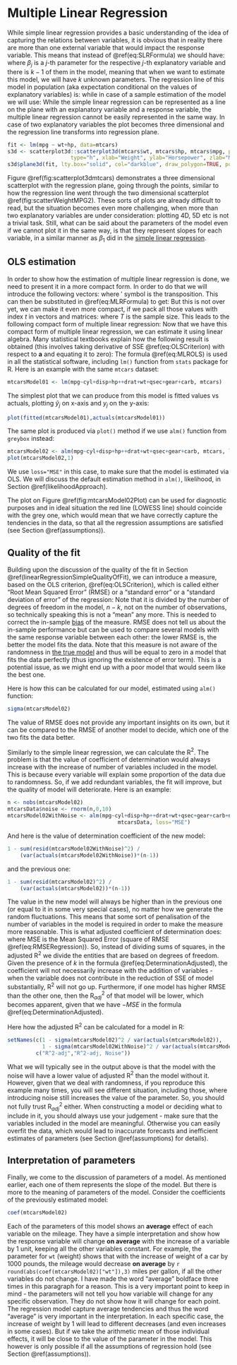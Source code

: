 # Multiple Linear Regression {#linearRegression}
While simple linear regression provides a basic understanding of the idea of capturing the relations between variables, it is obvious that in reality there are more than one external variable that would impact the response variable. This means that instead of \@ref(eq:SLRFormula) we should have:
\begin{equation}
    y_j = \beta_0 + \beta_1 x_{1,t} + \beta_2 x_{2,t} + \dots + \beta_{k-1} x_{k-1,t} + \epsilon_j ,
    (\#eq:MLRFormula)
\end{equation}
where $\beta_j$ is a $j$-th parameter for the respective $j$-th explanatory variable and there is $k-1$ of them in the model, meaning that when we want to estimate this model, we will have $k$ unknown parameters. The regression line of this model in population (aka expectation conditional on the values of explanatory variables) is:
\begin{equation}
    \mu_{y,t} = \mathrm{E}(y_j | \mathbf{x}_j) = \beta_0 + \beta_1 x_{1,t} + \beta_2 x_{2,t} + \dots + \beta_{k-1} x_{k-1,t} ,
    (\#eq:MLRExpectation)
\end{equation}
while in case of a sample estimation of the model we will use:
\begin{equation}
    \hat{y}_j = b_0 + b_1 x_{1,t} + b_2 x_{2,t} + \dots + b_{k-1} x_{k-1,t} .
    (\#eq:MLRExpectationSample)
\end{equation}
While the simple linear regression can be represented as a line on the plane with an explanatory variable and a response variable, the multiple linear regression cannot be easily represented in the same way. In case of two explanatory variables the plot becomes three dimensional and the regression line transforms into regression plane.

```r
fit <- lm(mpg ~ wt+hp, data=mtcars)
s3d <- scatterplot3d::scatterplot3d(mtcars$wt, mtcars$hp, mtcars$mpg, pch=16, highlight.3d=TRUE,
                    type="h", xlab="Weight", ylab="Horsepower", zlab="Mileage", main="")
s3d$plane3d(fit, lty.box="solid", col="darkblue", draw_polygon=TRUE, polygon_args=list(col=rgb(0,0,0.8,0.2)))
```

Figure \@ref(fig:scatterplot3dmtcars) demonstrates a three dimensional scatterplot with the regression plane, going through the points, similar to how the regression line went through the two dimensional scatterplot \@ref(fig:scatterWeightMPG2). These sorts of plots are already difficult to read, but the situation becomes even more challenging, when more than two explanatory variables are under consideration: plotting 4D, 5D etc is not a trivial task. Still, what can be said about the parameters of the model even if we cannot plot it in the same way, is that they represent slopes for each variable, in a similar manner as $\beta_1$ did in the [simple linear regression](#simpleLinearRegression).


## OLS estimation
In order to show how the estimation of multiple linear regression is done, we need to present it in a more compact form. In order to do that we will introduce the following vectors:
\begin{equation}
    \mathbf{x}'_j = \begin{pmatrix}1 & x_{1,j} & \dots & x_{k-1,j} \end{pmatrix},
    \boldsymbol{a} = \begin{pmatrix}\beta_0 \\ \beta_{1} \\ \vdots \\ \beta_{k-1} \end{pmatrix} ,
    (\#eq:MLRVectors)
\end{equation}
where $'$ symbol is the transposition. This can then be substituted in \@ref(eq:MLRFormula) to get:
\begin{equation}
    y_j = \mathbf{x}'_j \boldsymbol{a} + \epsilon_j .
    (\#eq:MLRFormulaCompacter)
\end{equation}
But this is not over yet, we can make it even more compact, if we pack all those values with index $t$ in vectors and matrices:
\begin{equation}
    \mathbf{X} = \begin{pmatrix} \mathbf{x}'_1 \\ \mathbf{x}'_2 \\ \vdots \\ \mathbf{x}'_n \end{pmatrix}, 
    \mathbf{y} = \begin{pmatrix} y_1 \\ y_2 \\ \vdots \\ y_n \end{pmatrix}, 
    \boldsymbol{\epsilon} = \begin{pmatrix} \epsilon_1 \\ \epsilon_2 \\ \vdots \\ \epsilon_n \end{pmatrix} ,
    (\#eq:MLRMatrices)
\end{equation}
where $T$ is the sample size. This leads to the following compact form of multiple linear regression:
\begin{equation}
    \mathbf{y} = \mathbf{X} \boldsymbol{a} + \boldsymbol{\epsilon} .
    (\#eq:MLRFormulaCompactest)
\end{equation}
Now that we have this compact form of multiple linear regression, we can estimate it using linear algebra. Many statistical textbooks explain how the following result is obtained (this involves taking derivative of SSE \@ref(eq:OLSCriterion) with respect to $\boldsymbol{a}$ and equating it to zero):
\begin{equation}
    \hat{\boldsymbol{a}} = \left(\mathbf{X}' \mathbf{X}\right)^{-1} \mathbf{X}' \mathbf{y} .
    (\#eq:MLROLS)
\end{equation}
The formula \@ref(eq:MLROLS) is used in all the statistical software, including `lm()` function from `stats` package for R. Here is an example with the same `mtcars` dataset:

```r
mtcarsModel01 <- lm(mpg~cyl+disp+hp++drat+wt+qsec+gear+carb, mtcars)
```

The simplest plot that we can produce from this model is fitted values vs actuals, plotting $\hat{y}_j$ on x-axis and $y_j$ on the y-axis:

```r
plot(fitted(mtcarsModel01),actuals(mtcarsModel01))
```

The same plot is produced via `plot()` method if we use `alm()` function from `greybox` instead:

```r
mtcarsModel02 <- alm(mpg~cyl+disp+hp++drat+wt+qsec+gear+carb, mtcars, loss="MSE")
plot(mtcarsModel02,1)
```

We use `loss="MSE"` in this case, to make sure that the model is estimated via OLS. We will discuss the default estimation method in `alm()`, likelihood, in Section \@ref(likelihoodApproach).

The plot on Figure \@ref(fig:mtcarsModel02Plot) can be used for diagnostic purposes and in ideal situation the red line (LOWESS line) should coincide with the grey one, which would mean that we have correctly capture the tendencies in the data, so that all the regression assumptions are satisfied (see Section \@ref(assumptions)). 


## Quality of the fit {#linearRegressionMultipleQualityOfFit}
Building upon the discussion of the quality of the fit in Section \@ref(linearRegressionSimpleQualityOfFit), we can introduce a measure, based on the OLS criterion, \@ref(eq:OLSCriterion), which is called either "Root Mean Squared Error" (RMSE) or a "standard error" or a "standard deviation of error" of the regression:
\begin{equation}
    \mathrm{RMSE} = \sqrt{\frac{1}{n-k} \sum_{j=1}^n e_j^2 }.
    (\#eq:RMSERegression)
\end{equation}
Note that it is divided by the number of degrees of freedom in the model, $n-k$, not on the number of observations, so technically speaking this is not a "mean" any more. This is needed to correct the in-sample [bias](#estimatesPropertiesBias) of the measure. RMSE does not tell us about the in-sample performance but can be used to compare several models with the same response variable between each other: the lower RMSE is, the better the model fits the data. Note that this measure is not aware of the randomness in [the true model](#modelsMethods) and thus will be equal to zero in a model that fits the data perfectly (thus ignoring the existence of error term). This is a potential issue, as we might end up with a poor model that would seem like the best one.

Here is how this can be calculated for our model, estimated using `alm()` function:
```r
sigma(mtcarsModel02)
```
The value of RMSE does not provide any important insights on its own, but it can be compared to the RMSE of another model to decide, which one of the two fits the data better.

Similarly to the simple linear regression, we can calculate the R$^2$. The problem is that the value of coefficient of determination would always increase with the increase of number of variables included in the model. This is because every variable will explain some proportion of the data due to randomness. So, if we add redundant variables, the fit will improve, but the quality of model will deteriorate. Here is an example:
```r
n <- nobs(mtcarsModel02)
mtcarsData$noise <- rnorm(n,0,10)
mtcarsModel02WithNoise <- alm(mpg~cyl+disp+hp++drat+wt+qsec+gear+carb+noise,
                                   mtcarsData, loss="MSE")
```
And here is the value of determination coefficient of the new model:
```r
1 - sum(resid(mtcarsModel02WithNoise)^2) /
    (var(actuals(mtcarsModel02WithNoise))*(n-1))
```
and the previous one: 
```r
1 - sum(resid(mtcarsModel02)^2) /
    (var(actuals(mtcarsModel02))*(n-1))
```
The value in the new model will always be higher than in the previous one (or equal to it in some very special cases), no matter how we generate the random fluctuations. This means that some sort of penalisation of the number of variables in the model is required in order to make the measure more reasonable. This is what adjusted coefficient of determination does:
\begin{equation}
    R^2_{adj} = 1 - \frac{\mathrm{MSE}}{\mathrm{V}(y)} = 1 - \frac{(n-1)\mathrm{SSE}}{(n-k)\mathrm{SST}},
    (\#eq:DeterminationAdjusted)
\end{equation}
where MSE is the Mean Squared Error (square of RMSE \@ref(eq:RMSERegression)). So, instead of dividing sums of squares, in the adjusted R$^2$ we divide the entities that are based on degrees of freedom. Given the presence of $k$ in the formula \@ref(eq:DeterminationAdjusted), the coefficient will not necessarily increase with the addition of variables - when the variable does not contribute in the reduction of SSE of model substantially, R$^2$ will not go up. Furthermore, if one model has higher RMSE than the other one, then the R$^2_{adj}$ of that model will be lower, which becomes apparent, given that we have $-MSE$ in the formula \@ref(eq:DeterminationAdjusted).

Here how the adjusted R$^2$ can be calculated for a model in R:
```r
setNames(c(1 - sigma(mtcarsModel02)^2 / var(actuals(mtcarsModel02)),
           1 - sigma(mtcarsModel02WithNoise)^2 / var(actuals(mtcarsModel02WithNoise))),
         c("R^2-adj","R^2-adj, Noise"))
```
What we will typically see in the output above is that the model with the noise will have a lower value of adjusted R$^2$ than the model without it. However, given that we deal with randomness, if you reproduce this example many times, you will see different situation, including those, where introducing noise still increases the value of the parameter. So, you should not fully trust R$^2_{adj}$ either. When constructing a model or deciding what to include in it, you should always use your judgement - make sure that the variables included in the model are meaningful. Otherwise you can easily overfit the data, which would lead to inaccurate forecasts and inefficient estimates of parameters (see Section \@ref(assumptions) for details).


## Interpretation of parameters
Finally, we come to the discussion of parameters of a model. As mentioned earlier, each one of them represents the slope of the model. But there is more to the meaning of parameters of the model. Consider the coefficients of the previously estimated model:
```r
coef(mtcarsModel02)
```

Each of the parameters of this model shows an **average** effect of each variable on the mileage. They have a simple interpretation and show how the response variable will change **on average** with the increase of a variable by 1 unit, keeping all the other variables constant. For example, the parameter for `wt` (weight) shows that with the increase of weight of a car by 1000 pounds, the mileage would decrease **on average** by `r round(abs(coef(mtcarsModel02)["wt"]),3)` miles per gallon, if all the other variables do not change. I have made the word "average" boldface three times in this paragraph for a reason. This is a very important point to keep in mind - the parameters will not tell you how variable will change for any specific observation. They do not show how it will change for each point. The regression model capture average tendencies and thus the word "average" is very important in the interpretation. In each specific case, the increase of weight by 1 will lead to different decreases (and even increases in some cases). But if we take the arithmetic mean of those individual effects, it will be close to the value of the parameter in the model. This however is only possible if all the assumptions of regression hold (see Section \@ref(assumptions)).
